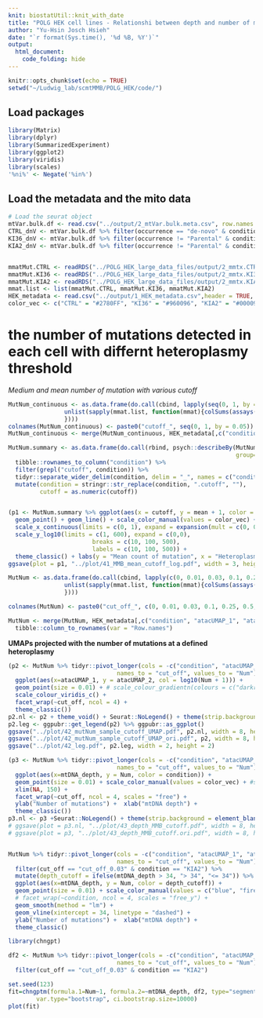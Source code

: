 ```yaml
---
knit: biostatUtil::knit_with_date
title: "POLG HEK cell lines - Relationshi between depth and number of mutation"
author: "Yu-Hsin Josch Hsieh"
date: "`r format(Sys.time(), '%d %B, %Y')`"
output: 
  html_document:
    code_folding: hide
---
```


```r
knitr::opts_chunk$set(echo = TRUE)
setwd("~/Ludwig_lab/scmtMMB/POLG_HEK/code/")
```

## Load packages

```r
library(Matrix)
library(dplyr)
library(SummarizedExperiment)
library(ggplot2)
library(viridis)
library(scales)
'%ni%' <- Negate('%in%')
```

## Load the metadata and the mito data

```r
# Load the seurat object
mtVar.bulk.df <- read.csv("../output/2_mtVar.bulk.meta.csv", row.names = "X")
CTRL_dnV <- mtVar.bulk.df %>% filter(occurrence == "de-novo" & condition == "CTRL") %>% pull(variant)
KI36_dnV <- mtVar.bulk.df %>% filter(occurrence != "Parental" & condition == "KI36") %>% pull(variant)
KIA2_dnV <- mtVar.bulk.df %>% filter(occurrence != "Parental" & condition == "KIA2") %>% pull(variant)


mmatMut.CTRL <- readRDS("../POLG_HEK_large_data_files/output/2_mmtx.CTRL.rds")[CTRL_dnV,]
mmatMut.KI36 <- readRDS("../POLG_HEK_large_data_files/output/2_mmtx.KI36.rds")[KI36_dnV,]
mmatMut.KIA2 <- readRDS("../POLG_HEK_large_data_files/output/2_mmtx.KIA2.rds")[KIA2_dnV,]
mmat.list <- list(mmatMut.CTRL, mmatMut.KI36, mmatMut.KIA2)
HEK_metadata <- read.csv("../output/1_HEK_metadata.csv",header = TRUE, row.names = 1)
color_vec <- c("CTRL" = "#2780FF", "KI36" = "#960096", "KIA2" = "#000090")
```


# the number of mutations detected in each cell with differnt heteroplasmy threshold
*Medium and mean number of mutation with various cutoff*
```r
MutNum_continuous <- as.data.frame(do.call(cbind, lapply(seq(0, 1, by = 0.05), function(i){
                unlist(sapply(mmat.list, function(mmat){colSums(assays(mmat)$allele_frequency > i)}))
                })))
colnames(MutNum_continuous) <- paste0("cutoff_", seq(0, 1, by = 0.05))
MutNum_continuous <- merge(MutNum_continuous, HEK_metadata[,c("condition", "atacUMAP_1", "atacUMAP_2")], by=0, all.x=TRUE) %>% tibble::column_to_rownames(var = "Row.names")
```

```r
MutNum.summary <- as.data.frame(do.call(rbind, psych::describeBy(MutNum_continuous,
                                                                 group=MutNum_continuous$condition))) %>%
  tibble::rownames_to_column("condition") %>%
  filter(grepl("cutoff", condition)) %>%
  tidyr::separate_wider_delim(condition, delim = "_", names = c("condition", "cutoff")) %>%
  mutate(condition = stringr::str_replace(condition, ".cutoff", ""),
         cutoff = as.numeric(cutoff))


(p1 <- MutNum.summary %>% ggplot(aes(x = cutoff, y = mean + 1, color = condition)) +
  geom_point() + geom_line() + scale_color_manual(values = color_vec) +
  scale_x_continuous(limits = c(0, 1), expand = expansion(mult = c(0, 0.05), add = c(0, 0))) +
  scale_y_log10(limits = c(1, 600), expand = c(0,0),
                        breaks = c(10, 100, 500),
                        labels = c(10, 100, 500)) +
  theme_classic() + labs(y = "Mean count of mutation", x = "Heteroplasmy Thresold") + Seurat::NoLegend())
ggsave(plot = p1, "../plot/41_MMB_mean_cutoff_log.pdf", width = 3, height = 3)
```


```r
MutNum <- as.data.frame(do.call(cbind, lapply(c(0, 0.01, 0.03, 0.1, 0.25, 0.5, 0.75, 0.99), function(i){
                unlist(sapply(mmat.list, function(mmat){colSums(assays(mmat)$allele_frequency > i)}))
                })))

colnames(MutNum) <- paste0("cut_off_", c(0, 0.01, 0.03, 0.1, 0.25, 0.5, 0.75, 0.99))

MutNum <- merge(MutNum, HEK_metadata[,c("condition", "atacUMAP_1", "atacUMAP_2", "mtDNA_depth")], by=0, all.x=TRUE) %>% 
  tibble::column_to_rownames(var = "Row.names")
```
**UMAPs projected with the number of mutations at a defined heteroplasmy**
```r
(p2 <- MutNum %>% tidyr::pivot_longer(cols = -c("condition", "atacUMAP_1", "atacUMAP_2", "mtDNA_depth"), 
                               names_to = "cut_off", values_to = "Num") %>% 
  ggplot(aes(x=atacUMAP_1, y = atacUMAP_2, col = log10(Num + 1))) +
  geom_point(size = 0.01) + # scale_colour_gradientn(colours = c("darkred", "orange", "yellow"))++ 
  scale_colour_viridis_c() +
  facet_wrap(~cut_off, ncol = 4) +
  theme_classic())
p2.nl <- p2 + theme_void() + Seurat::NoLegend() + theme(strip.background = element_blank(),strip.text.x = element_blank())
p2.leg <- ggpubr::get_legend(p2) %>% ggpubr::as_ggplot()
ggsave("../plot/42_mutNum_sample_cutoff_UMAP.pdf", p2.nl, width = 8, height = 4)
ggsave("../plot/42_mutNum_sample_cutoff_UMAP_ori.pdf", p2, width = 8, height = 4)
ggsave("../plot/42_leg.pdf", p2.leg, width = 2, height = 2)
```

```r

(p3 <- MutNum %>% tidyr::pivot_longer(cols = -c("condition", "atacUMAP_1", "atacUMAP_2", "mtDNA_depth"), 
                               names_to = "cut_off", values_to = "Num") %>%  
  ggplot(aes(x=mtDNA_depth, y = Num, color = condition)) +
  geom_point(size = 0.01) + scale_color_manual(values = color_vec) + #scale_colour_gradientn(colours = c("darkred", "orange", "yellow"))+
  xlim(NA, 150) +
  facet_wrap(~cut_off, ncol = 4, scales = "free") + 
  ylab("Number of mutations") +  xlab("mtDNA depth") +
  theme_classic())
p3.nl <- p3 +Seurat::NoLegend() + theme(strip.background = element_blank(),strip.text.x = element_blank())
# ggsave(plot = p3.nl, "../plot/43_depth_MMB_cutoff.pdf", width = 8, height = 4)
# ggsave(plot = p3, "../plot/43_depth_MMB_cutoff.ori.pdf", width = 8, height = 4)


MutNum %>% tidyr::pivot_longer(cols = -c("condition", "atacUMAP_1", "atacUMAP_2", "mtDNA_depth"), 
                               names_to = "cut_off", values_to = "Num") %>%  
  filter(cut_off == "cut_off_0.03" & condition == "KIA2") %>% 
  mutate(depth_cutoff = ifelse(mtDNA_depth > 34, "> 34", "<= 34")) %>% 
  ggplot(aes(x=mtDNA_depth, y = Num, color = depth_cutoff)) +
  geom_point(size = 0.01) + scale_color_manual(values = c("blue", "firebrick")) + #xlim(NA, 150) +
  # facet_wrap(~condition, ncol = 4, scales = "free_y") + 
  geom_smooth(method = "lm") +
  geom_vline(xintercept = 34, linetype = "dashed") +
  ylab("Number of mutations") +  xlab("mtDNA depth") +
  theme_classic()

```

```r
library(chngpt)

df2 <- MutNum %>% tidyr::pivot_longer(cols = -c("condition", "atacUMAP_1", "atacUMAP_2", "mtDNA_depth"), 
                               names_to = "cut_off", values_to = "Num") %>%  
  filter(cut_off == "cut_off_0.03" & condition == "KIA2") 

set.seed(123)
fit=chngptm(formula.1=Num~1, formula.2=~mtDNA_depth, df2, type="segmented", family="gaussian", 
        var.type="bootstrap", ci.bootstrap.size=10000)
plot(fit)
```